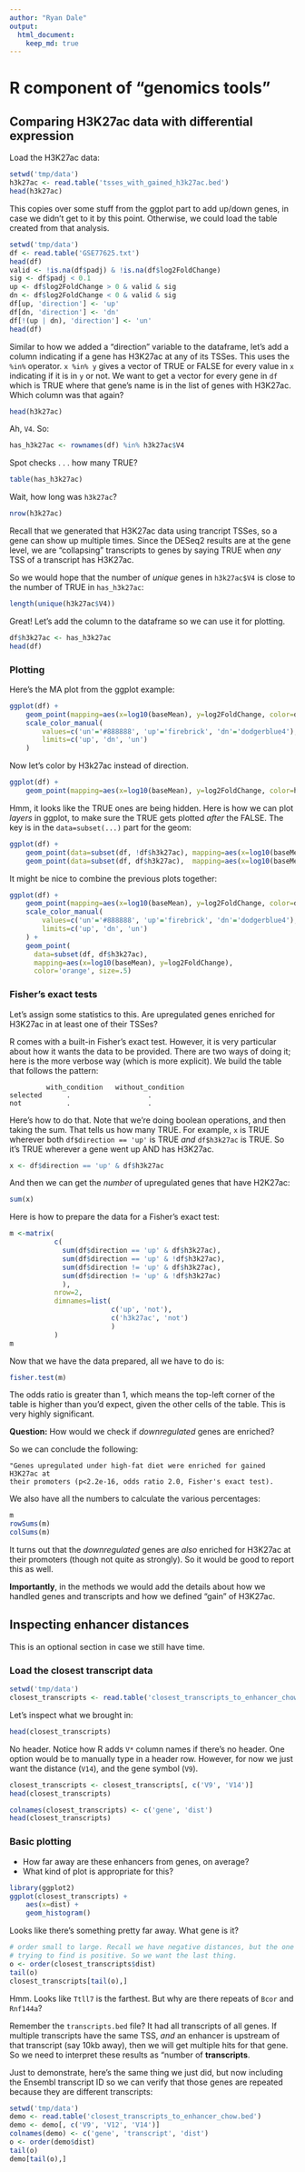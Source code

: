 ```yaml
---
author: "Ryan Dale"
output:
  html_document:
    keep_md: true
---
```


# R component of "genomics tools"


## Comparing H3K27ac data with differential expression


Load the H3K27ac data:

```r
setwd('tmp/data')
h3k27ac <- read.table('tsses_with_gained_h3k27ac.bed')
head(h3k27ac)
```

This copies over some stuff from the ggplot part to add up/down genes, in case
we didn't get to it by this point. Otherwise, we could load the table created
from that analysis.

```r
setwd('tmp/data')
df <- read.table('GSE77625.txt')
head(df)
valid <- !is.na(df$padj) & !is.na(df$log2FoldChange)
sig <- df$padj < 0.1
up <- df$log2FoldChange > 0 & valid & sig
dn <- df$log2FoldChange < 0 & valid & sig
df[up, 'direction'] <- 'up'
df[dn, 'direction'] <- 'dn'
df[!(up | dn), 'direction'] <- 'un'
head(df)
```

Similar to how we added a "direction" variable to the dataframe, let's add
a column indicating if a gene has H3K27ac at any of its TSSes. This uses the
``%in%`` operator. `x %in% y` gives a vector of TRUE or FALSE for every value
in `x` indicating if it is in `y` or not. We want to get a vector for every
gene in `df` which is TRUE where that gene's name is in the list of genes with
H3K27ac. Which column was that again?

```r
head(h3k27ac)
```
Ah, `V4`. So:

```r
has_h3k27ac <- rownames(df) %in% h3k27ac$V4
```

Spot checks . . . how many TRUE?

```r
table(has_h3k27ac)
```

Wait, how long was `h3k27ac`?

```r
nrow(h3k27ac)
```

Recall that we generated that H3K27ac data using trancript TSSes, so a gene can
show up multiple times. Since the DESeq2 results are at the gene level, we are
"collapsing" transcripts to genes by saying TRUE when *any* TSS of
a transcript has H3K27ac.

So we would hope that the number of *unique* genes in `h3k27ac$V4` is close to
the number of TRUE in `has_h3k27ac`:

```r
length(unique(h3k27ac$V4))
```

Great! Let's add the column to the dataframe so we can use it for plotting.

```r
df$h3k27ac <- has_h3k27ac
head(df)
```

### Plotting

Here's the MA plot from the ggplot example:

```r
ggplot(df) +
    geom_point(mapping=aes(x=log10(baseMean), y=log2FoldChange, color=direction)) +
    scale_color_manual(
        values=c('un'='#888888', 'up'='firebrick', 'dn'='dodgerblue4'),
        limits=c('up', 'dn', 'un')
    )
```

Now let's color by H3k27ac instead of direction.

```r
ggplot(df) +
    geom_point(mapping=aes(x=log10(baseMean), y=log2FoldChange, color=h3k27ac))
```

Hmm, it looks like the TRUE ones are being hidden. Here is how we can plot
*layers* in ggplot, to make sure the TRUE gets plotted *after* the FALSE. The
key is in the `data=subset(...)` part for the geom:

```r
ggplot(df) +
    geom_point(data=subset(df, !df$h3k27ac), mapping=aes(x=log10(baseMean), y=log2FoldChange)) +
    geom_point(data=subset(df, df$h3k27ac),  mapping=aes(x=log10(baseMean), y=log2FoldChange), color='red')
```

It might be nice to combine the previous plots together:

```r
ggplot(df) +
    geom_point(mapping=aes(x=log10(baseMean), y=log2FoldChange, color=direction)) +
    scale_color_manual(
        values=c('un'='#888888', 'up'='firebrick', 'dn'='dodgerblue4'),
        limits=c('up', 'dn', 'un')
    ) +
    geom_point(
      data=subset(df, df$h3k27ac),
      mapping=aes(x=log10(baseMean), y=log2FoldChange),
      color='orange', size=.5)
```

### Fisher's exact tests

Let's assign some statistics to this. Are upregulated genes enriched for
H3K27ac in at least one of their TSSes?

R comes with a built-in Fisher's exact test. However, it is very particular
about how it wants the data to be provided. There are two ways of doing it;
here is the more verbose way (which is more explicit). We build the table that
follows the pattern:

```
         with_condition   without_condition
selected      .                   .
not           .                   .

```

Here's how to do that. Note that we're doing boolean operations, and then
taking the sum. That tells us how many TRUE. For example, `x` is TRUE wherever
both `df$direction == 'up'` is TRUE *and* `df$h3k27ac` is TRUE. So it's TRUE
wherever a gene went up AND has H3K27ac.

```r
x <- df$direction == 'up' & df$h3k27ac
```

And then we can get the *number* of upregulated genes that have H2K27ac:

```r
sum(x)
```

Here is how to prepare the data for a Fisher's exact test:

```r
m <-matrix(
           c(
             sum(df$direction == 'up' & df$h3k27ac),
             sum(df$direction == 'up' & !df$h3k27ac),
             sum(df$direction != 'up' & df$h3k27ac),
             sum(df$direction != 'up' & !df$h3k27ac)
             ),
           nrow=2,
           dimnames=list(
                         c('up', 'not'),
                         c('h3k27ac', 'not')
                         )
           )
m
```

Now that we have the data prepared, all we have to do is:

```r
fisher.test(m)
```

The odds ratio is greater than 1, which means the top-left corner of the table
is higher than you'd expect, given the other cells of the table. This is very
highly significant.

**Question:** How would we check if *downregulated* genes are enriched?

So we can conclude the following:

    "Genes upregulated under high-fat diet were enriched for gained H3K27ac at
    their promoters (p<2.2e-16, odds ratio 2.0, Fisher's exact test).

We also have all the numbers to calculate the various percentages:

```r
m
rowSums(m)
colSums(m)
```

It turns out that the *downregulated* genes are *also* enriched for H3K27ac at
their promoters (though not quite as strongly). So it would be good to report
this as well.

**Importantly**, in the methods we would add the details about how we handled
genes and transcripts and how we defined "gain" of H3K27ac.

## Inspecting enhancer distances

This is an optional section in case we still have time.

### Load the closest transcript data

```r
setwd('tmp/data')
closest_transcripts <- read.table('closest_transcripts_to_enhancer_chow.bed')
```
Let's inspect what we brought in:

```r
head(closest_transcripts)
```

No header. Notice how R adds ``V*`` column names if there's no header. One
option would be to manually type in a header row. However, for now we just want
the distance (``V14``), and the gene symbol (``V9``).

```r
closest_transcripts <- closest_transcripts[, c('V9', 'V14')]
head(closest_transcripts)

colnames(closest_transcripts) <- c('gene', 'dist')
head(closest_transcripts)
```

### Basic plotting
- How far away are these enhancers from genes, on average?
 - What kind of plot is appropriate for this?

```r
library(ggplot2)
ggplot(closest_transcripts) +
    aes(x=dist) +
    geom_histogram()
```

Looks like there's something pretty far away. What gene is it?

```r
# order small to large. Recall we have negative distances, but the one we're
# trying to find is positive. So we want the last thing.
o <- order(closest_transcripts$dist)
tail(o)
closest_transcripts[tail(o),]
```

Hmm. Looks like ``Ttll7`` is the farthest. But why are there repeats of
``Bcor`` and ``Rnf144a``?

Remember the `transcripts.bed` file? It had all transcripts of all genes. If
multiple transcripts have the same TSS, *and* an enhancer is upstream of that
transcript (say 10kb away), then we will get multiple hits for that gene. So we
need to interpret these results as "number of **transcripts**.

Just to demonstrate, here's the same thing we just did, but now including the
Ensembl transcript ID so we can verify that those genes are repeated because
they are different transcripts:

```r
setwd('tmp/data')
demo <- read.table('closest_transcripts_to_enhancer_chow.bed')
demo <- demo[, c('V9', 'V12', 'V14')]
colnames(demo) <- c('gene', 'transcript', 'dist')
o <- order(demo$dist)
tail(o)
demo[tail(o),]
```
